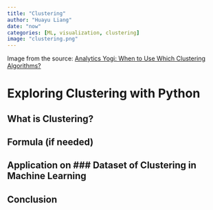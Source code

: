 ```yaml
---
title: "Clustering"
author: "Huayu Liang"
date: "now"
categories: [ML, visualization, clustering]
image: "clustering.png"
---
```


Image from the source: [Analytics Yogi: When to Use Which Clustering Algorithms?](https://vitalflux.com/when-to-use-which-clustering-algorithms/)

# Exploring Clustering with Python

## What is Clustering?

## Formula (if needed)

## Application on \### Dataset of Clustering in Machine Learning

## Conclusion 
